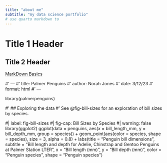 ```yaml
---
title: "about me"
subtitle: "my data science portfolio"
# use quarto markdown to 
---
```


# Title 1 Header
## Title 2 Header

[MarkDown Basics](https://quarto.org/docs/authoring/markdown-basics.html#links-images)

#' ---
#' title: Palmer Penguins
#' author: Norah Jones
#' date: 3/12/23
#' format: html
#' ---

library(palmerpenguins)

#' ## Exploring the data
#' See @fig-bill-sizes for an exploration of bill sizes by species.

#| label: fig-bill-sizes
#| fig-cap: Bill Sizes by Species
#| warning: false
library(ggplot2)
ggplot(data = penguins,
       aes(x = bill_length_mm,
           y = bill_depth_mm,
           group = species)) +
  geom_point(aes(color = species,
                 shape = species),
             size = 3,
             alpha = 0.8) +
  labs(title = "Penguin bill dimensions",
       subtitle = "Bill length and depth for Adelie, Chinstrap and Gentoo Penguins at Palmer Station LTER",
       x = "Bill length (mm)",
       y = "Bill depth (mm)",
       color = "Penguin species",
       shape = "Penguin species")
